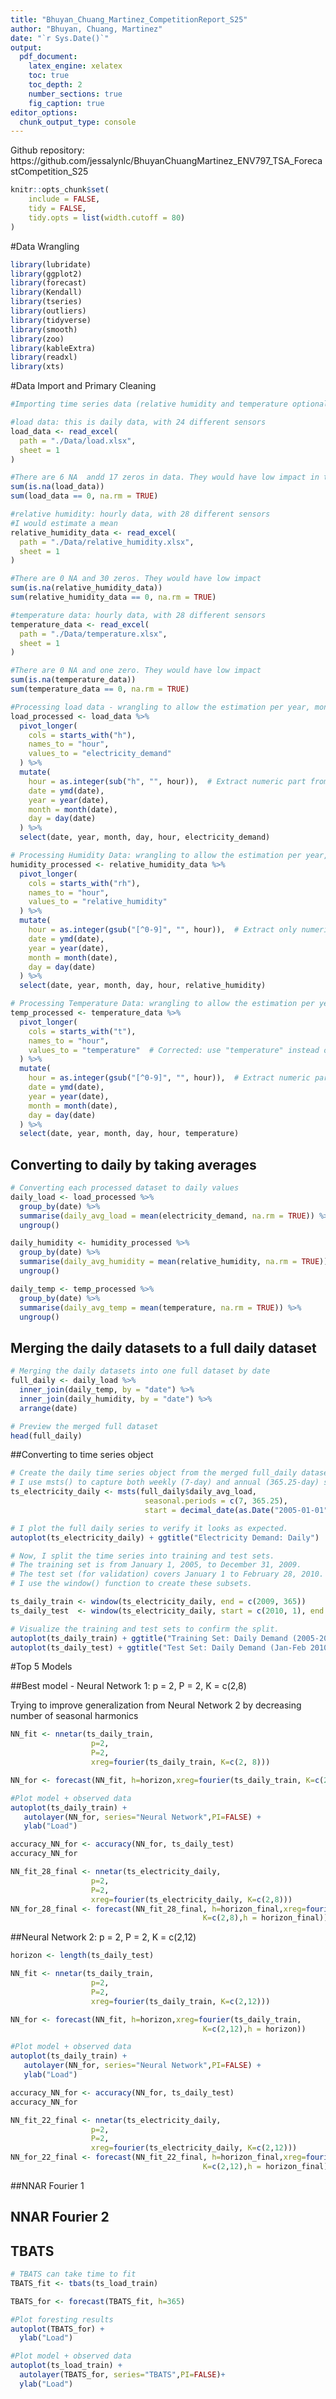 ```yaml
---
title: "Bhuyan_Chuang_Martinez_CompetitionReport_S25"
author: "Bhuyan, Chuang, Martinez"
date: "`r Sys.Date()`"
output:
  pdf_document:
    latex_engine: xelatex
    toc: true
    toc_depth: 2
    number_sections: true
    fig_caption: true
editor_options: 
  chunk_output_type: console
---
```


Github repository: https://github.com/jessalynlc/BhuyanChuangMartinez_ENV797_TSA_ForecastCompetition_S25

```r
knitr::opts_chunk$set(
	include = FALSE,
	tidy = FALSE,
	tidy.opts = list(width.cutoff = 80)
)
```

#Data Wrangling
```r
library(lubridate)
library(ggplot2)
library(forecast)  
library(Kendall)
library(tseries)
library(outliers)
library(tidyverse)
library(smooth)
library(zoo)
library(kableExtra)
library(readxl)
library(xts)
```

#Data Import and Primary Cleaning
```r
#Importing time series data (relative humidity and temperature optional but importing)

#load data: this is daily data, with 24 different sensors
load_data <- read_excel(
  path = "./Data/load.xlsx",
  sheet = 1
)

#There are 6 NA  andd 17 zeros in data. They would have low impact in the overall
sum(is.na(load_data))
sum(load_data == 0, na.rm = TRUE)

#relative humidity: hourly data, with 28 different sensors
#I would estimate a mean 
relative_humidity_data <- read_excel(
  path = "./Data/relative_humidity.xlsx",
  sheet = 1
)

#There are 0 NA and 30 zeros. They would have low impact
sum(is.na(relative_humidity_data))
sum(relative_humidity_data == 0, na.rm = TRUE)

#temperature data: hourly data, with 28 different sensors
temperature_data <- read_excel(
  path = "./Data/temperature.xlsx",
  sheet = 1
)

#There are 0 NA and one zero. They would have low impact
sum(is.na(temperature_data))
sum(temperature_data == 0, na.rm = TRUE)

```

```r
#Processing load data - wrangling to allow the estimation per year, month, day, hour
load_processed <- load_data %>%
  pivot_longer(
    cols = starts_with("h"), 
    names_to = "hour", 
    values_to = "electricity_demand"
  ) %>%
  mutate(
    hour = as.integer(sub("h", "", hour)),  # Extract numeric part from "h1", "h2", etc.
    date = ymd(date),  
    year = year(date), 
    month = month(date), 
    day = day(date)
  ) %>% 
  select(date, year, month, day, hour, electricity_demand)

# Processing Humidity Data: wrangling to allow the estimation per year, month, day, hour
humidity_processed <- relative_humidity_data %>%
  pivot_longer(
    cols = starts_with("rh"), 
    names_to = "hour", 
    values_to = "relative_humidity"
  ) %>%
  mutate(
    hour = as.integer(gsub("[^0-9]", "", hour)),  # Extract only numeric characters (e.g., "rh_ws15" becomes 15)
    date = ymd(date),  
    year = year(date), 
    month = month(date), 
    day = day(date)
  ) %>% 
  select(date, year, month, day, hour, relative_humidity)

# Processing Temperature Data: wrangling to allow the estimation per year, month, day, hour
temp_processed <- temperature_data %>%
  pivot_longer(
    cols = starts_with("t"), 
    names_to = "hour", 
    values_to = "temperature"  # Corrected: use "temperature" instead of "relative_humidity"
  ) %>%
  mutate(
    hour = as.integer(gsub("[^0-9]", "", hour)),  # Extract numeric part
    date = ymd(date),  
    year = year(date), 
    month = month(date), 
    day = day(date)
  ) %>% 
  select(date, year, month, day, hour, temperature)
```

## Converting to daily by taking averages

```r
# Converting each processed dataset to daily values
daily_load <- load_processed %>%
  group_by(date) %>%
  summarise(daily_avg_load = mean(electricity_demand, na.rm = TRUE)) %>%
  ungroup()

daily_humidity <- humidity_processed %>%
  group_by(date) %>%
  summarise(daily_avg_humidity = mean(relative_humidity, na.rm = TRUE)) %>%
  ungroup()

daily_temp <- temp_processed %>%
  group_by(date) %>%
  summarise(daily_avg_temp = mean(temperature, na.rm = TRUE)) %>%
  ungroup()

```

## Merging the daily datasets to a full daily dataset 

```r
# Merging the daily datasets into one full dataset by date
full_daily <- daily_load %>%
  inner_join(daily_temp, by = "date") %>%
  inner_join(daily_humidity, by = "date") %>%
  arrange(date)

# Preview the merged full dataset
head(full_daily)
```

##Converting to time series object

```r
# Create the daily time series object from the merged full_daily dataset
# I use msts() to capture both weekly (7-day) and annual (365.25-day) seasonal patterns.
ts_electricity_daily <- msts(full_daily$daily_avg_load, 
                              seasonal.periods = c(7, 365.25), 
                              start = decimal_date(as.Date("2005-01-01")))

# I plot the full daily series to verify it looks as expected.
autoplot(ts_electricity_daily) + ggtitle("Electricity Demand: Daily")

# Now, I split the time series into training and test sets.
# The training set is from January 1, 2005, to December 31, 2009.
# The test set (for validation) covers January 1 to February 28, 2010.
# I use the window() function to create these subsets.

ts_daily_train <- window(ts_electricity_daily, end = c(2009, 365))
ts_daily_test  <- window(ts_electricity_daily, start = c(2010, 1), end = c(2010, 59))

# Visualize the training and test sets to confirm the split.
autoplot(ts_daily_train) + ggtitle("Training Set: Daily Demand (2005-2009)")
autoplot(ts_daily_test) + ggtitle("Test Set: Daily Demand (Jan-Feb 2010)")
```
#Top 5 Models

##Best model - Neural Network 1: p = 2, P = 2, K = c(2,8)

Trying to improve generalization from Neural Network 2 by decreasing number of seasonal harmonics 

```r
NN_fit <- nnetar(ts_daily_train,
                  p=2,
                  P=2,
                  xreg=fourier(ts_daily_train, K=c(2, 8)))

NN_for <- forecast(NN_fit, h=horizon,xreg=fourier(ts_daily_train, K=c(2,8),h = horizon))

#Plot model + observed data
autoplot(ts_daily_train) +
   autolayer(NN_for, series="Neural Network",PI=FALSE) +
   ylab("Load") 

accuracy_NN_for <- accuracy(NN_for, ts_daily_test)
accuracy_NN_for

NN_fit_28_final <- nnetar(ts_electricity_daily,
                  p=2,
                  P=2,
                  xreg=fourier(ts_electricity_daily, K=c(2,8)))
NN_for_28_final <- forecast(NN_fit_28_final, h=horizon_final,xreg=fourier(ts_daily_train, 
                                           K=c(2,8),h = horizon_final))
```

##Neural Network 2: p = 2, P = 2, K = c(2,12)
```r
horizon <- length(ts_daily_test)

NN_fit <- nnetar(ts_daily_train,
                  p=2,
                  P=2,
                  xreg=fourier(ts_daily_train, K=c(2,12)))

NN_for <- forecast(NN_fit, h=horizon,xreg=fourier(ts_daily_train, 
                                           K=c(2,12),h = horizon))

#Plot model + observed data
autoplot(ts_daily_train) +
   autolayer(NN_for, series="Neural Network",PI=FALSE) +
   ylab("Load") 

accuracy_NN_for <- accuracy(NN_for, ts_daily_test)
accuracy_NN_for

NN_fit_22_final <- nnetar(ts_electricity_daily,
                  p=2,
                  P=2,
                  xreg=fourier(ts_electricity_daily, K=c(2,12)))
NN_for_22_final <- forecast(NN_fit_22_final, h=horizon_final,xreg=fourier(ts_daily_train, 
                                           K=c(2,12),h = horizon_final))
```

##NNAR Fourier 1

## NNAR Fourier 2

## TBATS

```r
# TBATS can take time to fit
TBATS_fit <- tbats(ts_load_train)

TBATS_for <- forecast(TBATS_fit, h=365)

#Plot foresting results
autoplot(TBATS_for) +
  ylab("Load") 

#Plot model + observed data
autoplot(ts_load_train) +
  autolayer(TBATS_for, series="TBATS",PI=FALSE)+
  ylab("Load") 
```